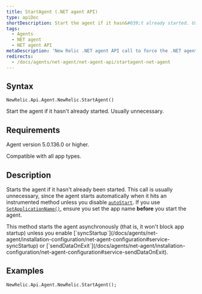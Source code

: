 ```yaml
---
title: StartAgent (.NET agent API)
type: apiDoc
shortDescription: Start the agent if it hasn&#039;t already started. Usually unnecessary.
tags:
  - Agents
  - NET agent
  - NET agent API
metaDescription: 'New Relic .NET agent API call to force the .NET agent to start, if it hasn''t been started already. Usually unnecessary, since the agent starts automatically.'
redirects:
  - /docs/agents/net-agent/net-agent-api/startagent-net-agent
---
```


## Syntax

```
NewRelic.Api.Agent.NewRelic.StartAgent()
```

Start the agent if it hasn't already started. Usually unnecessary.

## Requirements

Agent version 5.0.136.0 or higher.

Compatible with all app types.

## Description

Starts the agent if it hasn't already been started. This call is usually unnecessary, since the agent starts automatically when it hits an instrumented method unless you disable [`autoStart`](/docs/agents/net-agent/installation-configuration/net-agent-configuration#service-autoStart). If you use [`SetApplicationName()`](/docs/agents/net-agent/net-agent-api/setapplicationname-net-agent), ensure you set the app name **before** you start the agent.

<Callout variant="tip">
  This method starts the agent asynchronously (that is, it won't block app startup) unless you enable [`syncStartup`](/docs/agents/net-agent/installation-configuration/net-agent-configuration#service-syncStartup) or [`sendDataOnExit`](/docs/agents/net-agent/installation-configuration/net-agent-configuration#service-sendDataOnExit).
</Callout>

## Examples

```
NewRelic.Api.Agent.NewRelic.StartAgent();
```
